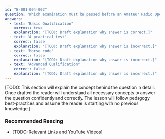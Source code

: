 ```yaml
---
id: "B-001-004-002"
question: "Which examination must be passed before an Amateur Radio Operator Certificate is issued?"
answers:
  - text: "Basic Qualification"
    correct: true
    explanation: "[TODO: Draft explanation why answer is correct.]"
  - text: "A practical test"
    correct: false
    explanation: "[TODO: Draft explanation why answer is incorrect.]"
  - text: "Morse code"
    correct: false
    explanation: "[TODO: Draft explanation why answer is incorrect.]"
  - text: "Advanced Qualification"
    correct: false
    explanation: "[TODO: Draft explanation why answer is incorrect.]"
---
```


[TODO: This section will explain the concept behind the question in detail. Once drafted the reader will understand all necessary concepts to answer the question confidently and correctly. The lesson will follow pedagogy best-practices and assume the reader is starting with no previous knowledge.]

### Recommended Reading

- [TODO: Relevant Links and YouTube Videos]
